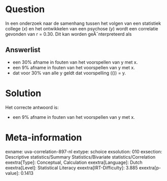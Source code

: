 Question
========

In een onderzoek naar de samenhang tussen het volgen van een statistiek
college (*x*) en het ontwikkelen van een psychose (*y*) wordt een
correlatie gevonden van r = 0.30. Dit kan worden geÃ¯nterpreteerd als


Answerlist
----------

* een 30% afname in fouten van het voorspellen van y met x.
* een 9% afname in fouten van het voorspellen van y met x.
* dat voor 30% van alle y geldt dat voorspelling (\(\hat{y}\)) = y.

Solution
========

Het correcte antwoord is: 

* een 9% afname in fouten van het voorspellen van y met x.

Meta-information
================
exname: uva-correlation-897-nl
extype: schoice
exsolution: 010
exsection: Descriptive statistics/Summary Statistics/Bivariate statistics/Correlation
exextra[Type]: Conceptual, Calculation
exextra[Language]: Dutch
exextra[Level]: Statistical Literacy
exextra[IRT-Difficulty]: 3.885
exextra[p-value]: 0.1413
